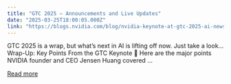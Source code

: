 ```yaml
---
title: "GTC 2025 – Announcements and Live Updates"
date: "2025-03-25T18:00:05.000Z"
link: "https://blogs.nvidia.com/blog/nvidia-keynote-at-gtc-2025-ai-news-live-updates/"
---
```


GTC 2025 is a wrap, but what’s next in AI is lifting off now. Just take a look&#8230; Wrap-Up: Key Points From the GTC Keynote 🔗 Here are the major points NVIDIA founder and CEO Jensen Huang covered ...

[Read more](https://blogs.nvidia.com/blog/nvidia-keynote-at-gtc-2025-ai-news-live-updates/)
